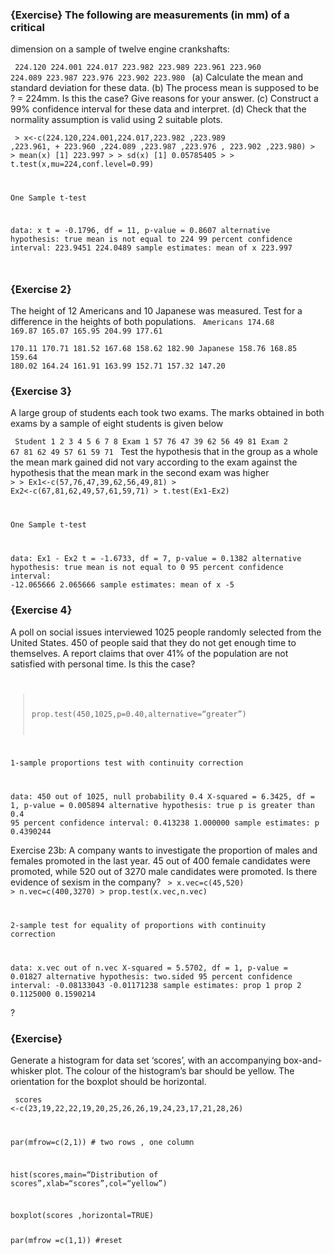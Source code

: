 
<p>
### {Exercise} The following are measurements (in mm) of a critical
dimension on a sample of twelve engine crankshafts:

<code>
224.120 	224.001 	224.017 	223.982 	223.989 	223.961
223.960 	224.089 	223.987 	223.976 	223.902 	223.980
</code>
(a) Calculate the mean and standard deviation for these data.
(b) The process mean is supposed to be ? = 224mm. Is this the
case? Give reasons for your answer.
(c) Construct a 99% confidence interval for these data and interpret.
(d) Check that the normality assumption is valid using 2 suitable plots.

<code>
> x<-c(224.120,224.001,224.017,223.982 ,223.989 ,223.961,
+ 223.960 ,224.089 ,223.987 ,223.976 , 223.902 ,223.980)
>
> mean(x)
[1] 223.997
>
> sd(x)
[1] 0.05785405
>
> t.test(x,mu=224,conf.level=0.99)

 One Sample t-test

data:  x
t = -0.1796, df = 11, p-value = 0.8607
alternative hypothesis: true mean is not equal to 224
99 percent confidence interval:
 223.9451 224.0489
sample estimates:
mean of x
  223.997

</code>
<p>
### {Exercise 2} 
The height of 12 Americans and 10 Japanese was measured. Test for a difference in the heights of both populations.
<code>
Americans
174.68   	169.87 	   	165.07    	165.95 		204.99 		177.61 	
170.11 	 	170.71 	   	181.52 		167.68 		158.62 		182.90
Japanese
158.76  		168.85  		159.64  		180.02  		164.24
161.91  		163.99  		152.71  		157.32  		147.20
</code>


<p>
### {Exercise 3}

A large group of students each took two exams. The marks obtained in both exams by a sample of eight students is given below

<code>
Student	1	2	3	4	5	6	7	8
Exam 1	57	76	47	39	62	56	49	81
Exam 2	67	81	62	49	57	61	59	71
</code>
Test the hypothesis that in the group as a whole the mean mark gained did not vary according to the exam against the hypothesis that the mean mark in the second exam was higher
<code>
>
> Ex1<-c(57,76,47,39,62,56,49,81)
> Ex2<-c(67,81,62,49,57,61,59,71)
> t.test(Ex1-Ex2)

 One Sample t-test

data:  Ex1 - Ex2
t = -1.6733, df = 7, p-value = 0.1382
alternative hypothesis: true mean is not equal to 0
95 percent confidence interval:
 -12.065666   2.065666
sample estimates:
mean of x
-5
</code>

<p>
### {Exercise 4}
A poll on social issues interviewed 1025 people randomly selected from the United States. 450 of people said that they do not get enough time to themselves. A report claims that over 41% of the population are not satisfied with personal time. Is this the case?

<code>

> prop.test(450,1025,p=0.40,alternative="greater")

 1-sample proportions test with continuity correction

data:  450 out of 1025, null probability 0.4
X-squared = 6.3425, df = 1, p-value = 0.005894
alternative hypothesis: true p is greater than 0.4
95 percent confidence interval:
 0.413238 1.000000
sample estimates:
 p
0.4390244
</code>

Exercise 23b:  A company wants to investigate the proportion of males and females promoted in the last year. 45 out of 400 female candidates were promoted, while 520 out of 3270 male candidates were promoted. Is there evidence of sexism in the company?
<code>
> x.vec=c(45,520)
> n.vec=c(400,3270)
>  prop.test(x.vec,n.vec)

 2-sample test for equality of proportions with continuity correction

data:  x.vec out of n.vec
X-squared = 5.5702, df = 1, p-value = 0.01827
alternative hypothesis: two.sided
95 percent confidence interval:
 -0.08133043 -0.01171238
sample estimates:
   prop 1    prop 2
0.1125000 0.1590214
</code>

?
<p>
### {Exercise}

Generate a histogram for data set 'scores', with an accompanying box-and-whisker plot.
The colour of the histogram's bar should be yellow. The orientation for the boxplot should be horizontal.

<code>
scores <-c(23,19,22,22,19,20,25,26,26,19,24,23,17,21,28,26)

par(mfrow=c(2,1)) 	# two rows , one column

hist(scores,main="Distribution of scores",xlab="scores",col="yellow")

boxplot(scores ,horizontal=TRUE)

par(mfrow =c(1,1)) 	#reset
</code>
<p>
